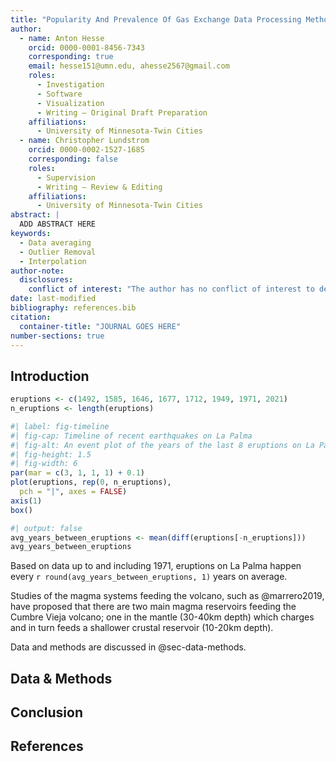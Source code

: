 ```yaml
---
title: "Popularity And Prevalence Of Gas Exchange Data Processing Methods In Peer-reviewed Literature: A Scoping Review"
author:
  - name: Anton Hesse
    orcid: 0000-0001-8456-7343
    corresponding: true
    email: hesse151@umn.edu, ahesse2567@gmail.com
    roles:
      - Investigation
      - Software
      - Visualization
      - Writing – Original Draft Preparation
    affiliations:
      - University of Minnesota-Twin Cities
  - name: Christopher Lundstrom
    orcid: 0000-0002-1527-1685
    corresponding: false
    roles: 
      - Supervision
      - Writing – Review & Editing
    affiliations:
      - University of Minnesota-Twin Cities
abstract: |
  ADD ABSTRACT HERE
keywords:
  - Data averaging
  - Outlier Removal
  - Interpolation
author-note:
  disclosures:
    conflict of interest: "The author has no conflict of interest to declare."
date: last-modified
bibliography: references.bib
citation:
  container-title: "JOURNAL GOES HERE"
number-sections: true
---
```


## Introduction

```r
eruptions <- c(1492, 1585, 1646, 1677, 1712, 1949, 1971, 2021)
n_eruptions <- length(eruptions)
```

```r
#| label: fig-timeline
#| fig-cap: Timeline of recent earthquakes on La Palma
#| fig-alt: An event plot of the years of the last 8 eruptions on La Palma.
#| fig-height: 1.5
#| fig-width: 6
par(mar = c(3, 1, 1, 1) + 0.1)
plot(eruptions, rep(0, n_eruptions), 
  pch = "|", axes = FALSE)
axis(1)
box()
```

```r
#| output: false
avg_years_between_eruptions <- mean(diff(eruptions[-n_eruptions]))
avg_years_between_eruptions
```

Based on data up to and including 1971, eruptions on La Palma happen every `r round(avg_years_between_eruptions, 1)` years on average.

Studies of the magma systems feeding the volcano, such as @marrero2019, have proposed that there are two main magma reservoirs feeding the Cumbre Vieja volcano; one in the mantle (30-40km depth) which charges and in turn feeds a shallower crustal reservoir (10-20km depth).

<!-- Eight eruptions have been recorded since the late 1400s (@fig-timeline). -->

Data and methods are discussed in @sec-data-methods.

<!-- Let $x$ denote the number of eruptions in a year. Then, $x$ can be modeled by a Poisson distribution -->

<!-- $$ -->

<!-- p(x) = \frac{e^{-\lambda} \lambda^{x}}{x !} -->

<!-- $$ {#eq-poisson} -->

<!-- where $\lambda$ is the rate of eruptions per year. Using @eq-poisson, the probability of an eruption in the next $t$ years can be calculated. -->

<!-- | Name                 | Year   | -->

<!-- | -------------------- | ------ | -->

<!-- | Current              | 2021   | -->

<!-- | Teneguía             | 1971   | -->

<!-- | Nambroque            | 1949   | -->

<!-- | El Charco            | 1712   | -->

<!-- | Volcán San Antonio   | 1677   | -->

<!-- | Volcán San Martin    | 1646   | -->

<!-- | Tajuya near El Paso  | 1585   | -->

<!-- | Montaña Quemada      | 1492   | -->

<!-- : Recent historic eruptions on La Palma {#tbl-history} -->

<!-- @tbl-history summarises the eruptions recorded since the colonization of the islands by Europeans in the late 1400s. -->

<!-- ![Map of La Palma](images/la-palma-map.png){#fig-map} -->

<!-- La Palma is one of the west most islands in the Volcanic Archipelago of the Canary Islands (@fig-map).  -->

<!-- {{< embed notebooks/explore-earthquakes.qmd#fig-spatial-plot >}} -->

<!-- @fig-spatial-plot shows the location of recent Earthquakes on La Palma. -->

## Data & Methods {#sec-data-methods}

## Conclusion

## References {.unnumbered}

::: {#refs}
:::

